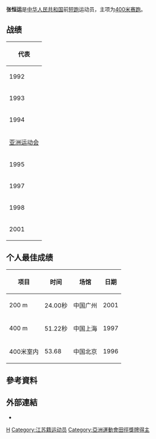 {{Infobox sportsperson
| honorific_prefix          = 
| name                      = 張恆運
| honorific_suffix          = 
| image                     = 
| image_size                = 
| alt                       = 
| caption                   = 
| headercolor               = 
| textcolor                 = 
| real_name                 = 
| native_name               = 
| native_name_lang          = 
| romanizedname             = 
| english_name              = 
| birth_name                = 
| nickname                  = 
| nationality               = 
| national_team             = 
| ethnicity                 = 
| hometown                  = 
| citizenship               = 
| birth_date                = {{Birth date and age|year=1974|month=10|day=25}}
| birth_place               = 
| death_date                = 
| death_place               = 
| resting_place             = 
| resting_place_coordinates = 
| monuments                 = 
| residence                 = 
| education                 = 
| alma_mater                = 
| occupation                = 
| years_active              = 1992 -
| employer                  = 
| agent                     = 
| height                    = 
| weight                    = 
| spouse                    = 
| life_partner              = 
| other_interests           = 
| website                   = 
| module                    = 
| country                   = 
| sport                     = 田徑
| position                  = 
| shoots                    = 
| catches                   = 
| disability                = 
| disability_class          = 
| weight_class              = 
| weight_class_type         = 
| rank                      = 
| event                     = 短跑
| event_type                = 
| universityteam            = 
| collegeteam               = 
| league                    = 
| league_type               = 
| club                      = 
| team                      = 
| turnedpro                 = 
| turnedpro_type            = 
| partner                   = 
| former_partner            = 
| coach                     = 
| retired                   = 
| coaching                  = 
| module2                   = 
| worlds                    = 
{{ubl
|'''1994年IAAF世界杯'''：400公尺第六名
|'''1995年世界室內田徑錦標賽'''：4×400公尺接力第五名
}}
| regionals                 = 
{{ubl
|'''1994年亞洲運動會'''：400公尺第二名
|'''1995年亞洲田徑錦標賽'''：400公尺第一名
|'''1998年亞洲運動會'''：400公尺第五名
|'''1998年亞洲運動會'''：4×400公尺接力第一名
}}
| nationals                 = 
{{ubl
|'''1993年中國全國運動會女子組'''：400公尺第二名
|'''1997年中國全國運動會女子組'''：400公尺第四名
|'''1997年中國全國運動會女子組'''：4×400公尺接力第一名
|'''2001年中國全國運動會女子組'''：400公尺第四名
|'''2001年中國全國運動會女子組'''：4×100公尺接力第二名
|'''2001年中國全國運動會女子組'''：4×400公尺接力第三名
}}
| olympics                  = 
| paralympics               = 
| commonwealth              = 
| highestranking            = 
| pb                        = 
{{ubl
|'''200公尺'''：24.00秒（W：+0.4） （2001年）
|'''400公尺'''：51.22秒 （1997年）
}}
| medaltemplates            = 
{{MedalCountry|{{CHN-1949}}}}
{{MedalSport|女子田徑}}
{{MedalCompetition|亞洲運動會}}
{{MedalSilver|1994年日本廣島縣廣島市|400公尺}}
{{MedalGold|1998年泰國曼谷|4×400公尺接力}}
{{MedalCompetition|亞洲田徑錦標賽}}
{{MedalGold|1995年印尼雅加達|400公尺}}
| show-medals               = 
| medaltemplates-title      = 
| module3                   = 
| updated                   = 2017年5月14日
}}
'''张恒运'''{{BD|1974年|10月25日|||}}是[[中华人民共和国|中华人民共和国]]前[[短跑|短跑]]运动员，主项为[[400米赛跑|400米赛跑]]。

== 战绩 ==
{| {{AchievementTable|Event=yes}}
|-
!colspan="6"|代表{{CHN}}
|-
|1992
|[[1992年世界青年田径锦标赛|世界青年锦标赛]]
|[[韩国|韩国]][[汉城|汉城]]
|第21名 (预赛)
|400m
|[[1992年世界青年田径锦标赛–女子400米|56.06]]
|-
|1993
|[[第七届中华人民共和国全国运动会田径比赛|中华人民共和国全国运动会]]
|[[中国|中国]][[北京|北京]]
|bgcolor="silver" | 第2名
|400m
|51.25
|-
|Rowspan=2|1994
|[[1994年国际田联世界杯|世界杯]]
|大不列颠[[伦敦|伦敦]]
|第6名
|400m
|52.79
|-
|[[1994年亚洲运动会田径比赛|亚洲运动会]]
|[[日本|日本]][[广岛|广岛]]
|bgcolor="silver" | 第2名
|400m
|52.53
|-
|rowspan=4|1995
|rowspan=2|[[1995年国际田联世界室内锦标赛|世界室内锦标赛]]
|rowspan=2|[[西班牙|西班牙]][[巴塞罗那|巴塞罗那]]
|第18名 (预赛)
|400 m
|54.27
|-
|第5名
|4 × 400 m
|3:39.76 (亚洲纪录)
|-
|[[1995年亚洲田径锦标赛|亚洲锦标赛]]
|[[印度尼西亚|印度尼西亚]][[雅加达|雅加达]]
|bgcolor="gold" | 第1名
|400 m
|52.06
|-
|[[1995年世界田径锦标赛|世界锦标赛]]
|[[瑞典|瑞典]][[哥德堡|哥德堡]]
|第22名 (半决赛)
|400 m
|52.59
|-
|rowspan=2|1997
|rowspan=2|[[第八届中华人民共和国全国运动会田径比赛|中华人民共和国全国运动会]]
|rowspan=2|中国[[上海|上海]]
|第4名
|400 m
|51.22 (个人最佳)
|-
|bgcolor="gold" | 第1名
|4 × 400 m
|3:26.88
|-
|1998
|[[1998年亚洲锦标赛田径比赛|亚洲锦标赛]]
|[[泰国|泰国]][[曼谷|曼谷]]
|第5名
|400 m
|53.92
|-
|rowspan=4|2001
|rowspan=4|[[第九届中华人民共和国全国运动会田径比赛|中华人民共和国全国运动会]]
|rowspan=4|中国[[广州|广州]]
|半决赛
|200 m
|24.00 (个人最佳)
|-
|第4名
|400 m
|52.44
|-
|bgcolor="silver" | 第2名
|4 × 100 m
|44.23
|-
|bgcolor="cc9966" | 第3名
|4 × 400 m
|3:32.37
|}

== 个人最佳成绩 ==
{| class="wikitable" border="1" cellspacing="2" cellpadding="1" style="border-collapse: collapse; font-size: 95%;"
|-
! scope=col| 项目
! scope=col| 时间
! scope=col| 场馆
! scope=col| 日期
|-
|200 m
|24.00秒
|中国广州
|2001
|-
|400 m
|51.22秒
|中国上海
|1997
|-
|400米室内
|53.68
|中国北京
|1996
|}

== 參考資料 ==
{{Reflist}}

== 外部連結 ==
*{{IAAF name|70240}}

[[Category:张姓|H]]
[[Category:江苏籍运动员|Category:江苏籍运动员]]
[[Category:亞洲運動會田徑獎牌得主|Category:亞洲運動會田徑獎牌得主]]